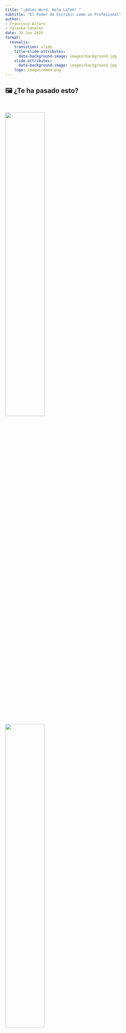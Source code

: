 ```yaml
---
title: "¡Adiós Word, Hola LaTeX! "
subtitle: "El Poder de Escribir como un Profesional"
author: 
- Francisco Alfaro
- Valeska Canales
date: 20 Jun 2025
format: 
  revealjs:
    transition: slide
    title-slide-attributes: 
      data-background-image: images/background.jpg
    slide-attributes:
      data-background-image: images/background.jpg
    logo: images/emma.png
---
```


## 🖼️ ¿Te ha pasado esto? {background-image="images/background.jpg" background-opacity="0.25"}

::: r-stack
<br>

![](images/demo1.jpeg){.fragment .fade-in-then-out fig-align="center" width="50%"}

![](images/demo2.jpeg){.fragment .fade-in-then-out fig-align="center" width="50%"}

![](images/demo3.jpeg){.fragment fig-align="center" width="50%"}
:::


---

##  {background-image="images/background_slides3.png" background-opacity="0.3"}

::: {style="display: flex; justify-content: center; align-items: center; height: 60vh; flex-direction: column; text-align: center;"}
[LaTeX]{style="font-size: 1em"}

[¿ Qué es LaTeX? ]{style="font-size: 1.5em"}
:::

---

## ¿Qué es LaTeX? {background-image="images/background.jpg" background-opacity="0.25"}

::: columns
::: {.column width="40%"}
::: {style="text-align: center;"}
<img src="images/latex.png" alt="Escribir Informe" style="width: 100%; border-radius: 10px;"/>
:::
:::

::: {.column .incremental width="60%"}
<br>

- **¿Qué es LaTeX?**  
  - Sistema para crear documentos académicos y científicos con formato profesional.  

- **¿Por qué usarlo?**  
  - Automatiza referencias y ecuaciones.  
  - Ofrece mayor control sobre formato y estructura.
:::
:::


---

## Ejemplos de LaTeX {background-image="images/background.jpg" background-opacity="0.25"}

<br> <br>

::: r-stack

![](images/latex1.svg){.fragment .fade-in-then-out fig-align="center" style="width: 140%;"}

![](images/latex2.svg){.fragment .fade-in-then-out fig-align="center" style="width: 140%;"}

![](images/latex3.svg){.fragment fig-align="center" style="width: 140%;"}
:::


---

## Word vs LaTeX {background-image="images/background.jpg" background-opacity="0.25"}

::: r-stack


![](images/latexword2.jpg){.fragment fig-align="center" width="80%"}
:::


---

## ¿Cómo empezar? {background-image="images/background.jpg" background-opacity="0.25"}

::: columns
::: {.column width="40%"}
::: {style="text-align: center;"}
<img src="images/tex.png" alt="Overleaf" style="width: 90%; border-radius: 10px;"/>
:::
:::

::: {.column .incremental width="60%"}
<br>

- **Editor recomendado:**  
  - Overleaf (en línea, sin instalación)  

- **Instalaciones locales:**  
  - TeXLive, MiKTeX, MacTeX  

- **Editores útiles:**  
  - TeXstudio, VSCode + LaTeX Workshop

:::
:::

---

## 📝 Overleaf: LaTeX Online   {background-image="images/background.jpg" background-opacity="0.25"}

::: columns  
::: {.column width="40%"}  
::: {style="text-align: center;"}  
<img src="images/overleaf.png" alt="Overleaf Logo" style="width: 80%; border-radius: 10px;"/>  
:::  
:::  

::: {.column .incremental width="60%"}  
<br>  

- **¿Qué es?**  
  - Plataforma en línea para escribir y compilar documentos en LaTeX sin instalación.  

- **¿Por qué usarlo?**  
  - Edición colaborativa en tiempo real.  
  - Integración con GitHub y la nube.  
  - Compilación y previsualización instantánea.  
:::  
:::

---

##  {background-image="images/background_slides3.png" background-opacity="0.3"}

::: {style="display: flex; justify-content: center; align-items: center; height: 60vh; flex-direction: column; text-align: center;"}
[LaTeX]{style="font-size: 1em"}

[Manos a la Obra]{style="font-size: 1.5em"}
:::


---

## 📝 Ejemplo 1 {background-image="images/background.jpg" background-opacity="0.25"}

::: panel-tabset

## Teoría

Todo documento LaTeX comienza con la declaración de clase (`\documentclass`) y el uso de paquetes necesarios. Luego se definen el título, autor, fecha y el contenido del documento dentro del entorno `\begin{document}` ... `\end{document}`.

## Código

```latex
\documentclass{article}
\usepackage{amsmath}

\begin{document}
\title{Ejemplo de Documento en \LaTeX}
\author{Francisco Alfaro, Valeska Canales}
\date{\today}
\maketitle

\section{Ecuaciones en \LaTeX}
Ejemplo de una ecuación matemática:

\begin{equation}
E = mc^2
\end{equation}

\end{document}
```

## Salida

::: {style="text-align: center;"}
<img src="images/ejemplo_latex.png" alt="Escribir Informe" />
:::

:::


---




##  {background-image="images/background_slides3.png" background-opacity="0.3"}

::: {style="display: flex; justify-content: center; align-items: center; height: 60vh; flex-direction: column; text-align: center;"}
[LaTeX]{style="font-size: 1em"}

[¿Qué más se puede hacer con LaTeX?]{style="font-size: 1.5em"}
:::


---

## ¿Qué más se puede hacer con LaTeX? {background-image="images/background.jpg" background-opacity="0.25"}

::: columns
::: {.column width="40%"}
::: {style="text-align: center;"}
<img src="images/latex.png" alt="Escribir Informe" style="width: 100%; border-radius: 10px;"/>
:::
:::

::: {.column .incremental width="60%"}
<br>

- **Mucho más que informes:**
  - Presentaciones profesionales (`beamer`)
  - Carteles científicos (`beamerposter`)
  - Currículums vitae (`moderncv`, `awesome-cv`)
  - Tesis, libros, cartas y exámenes
  - Diagramas con `TikZ`
  - Certificados y pósters personalizados
:::
:::

---

## ¿Qué más se puede hacer con LaTeX? {background-image="images/background.jpg" background-opacity="0.25"}

::: {.r-stack style="margin-top: 20px;"}

![](images/img011.png){.fragment .fade-in-then-out fig-align="center" width="90%"}

![](images/img02.png){.fragment .fade-in-then-out fig-align="center" width="40%"}

![](images/img03.png){.fragment fig-align="center" width="60%"}

:::


---




##  {background-image="images/background_slides3.png" background-opacity="0.3"}

::: {style="display: flex; justify-content: center; align-items: center; height: 60vh; flex-direction: column; text-align: center;"}
[LaTeX]{style="font-size: 1em"}

[Más Herramientas]{style="font-size: 1.5em"}
:::



---

## 🛠️ Herramientas Útiles {background-image="images/background.jpg" background-opacity="0.25"}

::: columns
::: {.column width="40%"}
::: {style="text-align: center;"}
<img src="images/latex.png" alt="Escribir Informe" style="width: 100%; border-radius: 10px;"/>
:::
:::

::: {.column .incremental width="60%"}
<br>

- 📊 [**Tables Generator**](https://www.tablesgenerator.com/)  
  Crea y exporta fácilmente tablas en formato LaTeX, HTML o Markdown.

- 🔢 [**LaTeX Equation Editor**](https://latexeditor.lagrida.com/)  
  Genera ecuaciones LaTeX con vista previa en tiempo real.

- 🧾 [**BibTeX Editor**](https://truben.no/latex/bibtex/)  
  Crea referencias bibliográficas en formato BibTeX.

- 🧠 [**Detexify**](http://detexify.kirelabs.org/classify.html)  
  Dibuja un símbolo y encuentra su comando LaTeX.
:::
:::


---

## 🛠️ Herramientas Útiles {background-image="images/background.jpg" background-opacity="0.25"}

::: r-stack
<br>

![](images/tool1.png){.fragment .fade-in-then-out fig-align="center" width="100%"}

![](images/tool2.png){.fragment .fade-in-then-out fig-align="center" width="100%"}

![](images/tool3.png){.fragment .fade-in-then-out fig-align="center" width="100%"}

![](images/tool4.png){.fragment fig-align="center" width="100%"}
:::


---

## 🤖 LaTeX + Inteligencia Artificial {background-image="images/background.jpg" background-opacity="0.25"}



::: columns
::: {.column width="40%"}
::: {style="text-align: center;"}
<img src="images/latex.png" alt="Escribir Informe" style="width: 100%; border-radius: 10px;"/>
:::
:::

::: {.column .incremental width="60%"}
<br>

- 💬 **ChatGPT** te ayuda a:
  - Escribir y corregir código LaTeX.
  - Corregir errores y mejorar el formato.
  - Generar ecuaciones, tablas, referencias y figuras.

- 🧠 Modelos como **MathGPT**:  
  - Interpretan LaTeX 
  - Resuelven matemáticas paso a paso.
:::
:::


---

## 🤖 LaTeX + Inteligencia Artificial {background-image="images/background.jpg" background-opacity="0.25"}


::: {.panel-tabset}

## Prompt 1

::: columns
::: {.column width="50%"}
✨ **Ejemplo de prompt:**

"Escríbeme la fórmula cuadrática"
:::

::: {.column .incremental width="50%"}
✅ **Esperado:**

¡Por supuesto! Aquí tienes la **fórmula cuadrática** escrita en **LaTeX**:

```latex
x = \frac{-b \pm \sqrt{b^2 - 4ac}}{2a}
```

:::
:::

## Prompt 2


::: columns
::: {.column width="50%"}
✨ **Ejemplo de prompt:**

> "Haz una tabla de derivadas básicas en latex"
:::

::: {.column .incremental width="50%"}
✅ **Esperado:**

```latex
\begin{tabular}{|c|c|}
\hline
\textbf{Función} & \textbf{Derivada} \\
\hline
$c$ & $0$ \\
$x$ & $1$ \\
$x^n$ & $nx^{n-1}$ \\
$\sqrt{x}$ & $\dfrac{1}{2\sqrt{x}}$ \\
...
\hline
\end{tabular}
```
:::
:::

## Prompt 3

::: columns
::: {.column width="50%"}
✨ **Ejemplo de prompt:**

“Estoy tratando de compilar esta ecuación en LaTeX, pero me da error. ¿Me puedes ayudar?”

```latex
\begin{equation}
f(x) = \int_0^\infty e^-x^2 dx
\end{equation}
```


:::

::: {.column .incremental width="50%"}

✅ **Esperado:**

❌ `e^-x^2` está mal escrito. Falta agrupar el exponente con llaves.


❌ Se recomienda escribir `\,dx` para buena tipografía.
  
:::
:::

:::


---


##  🤖 LaTeX + Inteligencia Artificial {background-image="images/background.jpg" background-opacity="0.25"}

::: r-stack
<br>

![](images/mathgpt.png){.fragment .fade-in-then-out fig-align="center" width="90%"}


![](images/mathgpt2.png){.fragment fig-align="center" width="90%"}
:::


---

##  {background-image="images/background_slides3.png" background-opacity="0.3"}

::: {style="display: flex; justify-content: center; align-items: center; height: 60vh; flex-direction: column; text-align: center;"}
[LaTeX]{style="font-size: 1em"}

[Conclusiones]{style="font-size: 1.5em"}
:::


## ✅ Conclusiones {background-image="images/background.jpg" background-opacity="0.25"}


<br> <br>

- 🎯 **LaTeX** permite crear documentos académicos con formato profesional.  
- 💡 Ofrece **control total** sobre estilo y estructura.  
- 🛠️ Hay muchas **herramientas** que lo hacen más fácil de usar.  
- 🤖 Con **IA**, escribir en LaTeX es aún más eficiente.  
- 🚀 **Overleaf** permite comenzar sin instalar nada.  

  
---


## 📚 Referencias y Recursos {background-image="images/background.jpg" background-opacity="0.25"}


::: columns
::: {.column width="50%"}

<br>

📄 LaTeX

- [Manual de LaTeX](https://aprendeconalf.es/latex-manual/)
- [Overleaf - Editor en línea](https://www.overleaf.com/)
- [Documentación oficial de LaTeX](https://www.latex-project.org/)

  
:::

::: {.column  width="50%"}
<br>

🤖 Inteligencia Artificial

- [ChatGPT](https://chat.openai.com/)
- [MathGPT](https://www.wolframalpha.com/)
- [Prompts Perfectos ChatGPT](https://sethnut.com/ceemat_2025/prompts_chatgpt/presentacion.html#/title-slide)



:::
:::






------------------------------------------------------------------------

## 🎉 ¡Gracias por Participar! {background-image="images/background.jpg" background-opacity="0.25"}

::: columns
::: {.column width="50%"}
<br>

❓¿Preguntas?

👏 Responder [encuesta](https://forms.gle/PTczBF9Mk8nYYV88A)

🥳 Difrutar del Evento!
:::

::: {.column width="50%" align="center"}
![](images/qr_duoc_2024.png){width="400"}
:::
:::

> 🔗 Nuestro Sitio Web: [seth-nut.github.io/resources](https://seth-nut.github.io/resources/)

```{=html}
<style>
/* Ajusta el tamaño del título y subtítulo */
.reveal .slides h1 {
  font-size: 2em; /* Tamaño más pequeño para el título */
}

.reveal .slides h2 {
  font-size: 1.5em; /* Tamaño más pequeño para el subtítulo */
}

/* Ajusta el tamaño del texto en los párrafos */
.reveal .slides p {
  font-size: 0.8em; /* Texto más pequeño */
}

/* Ajusta el tamaño de las tablas */
.reveal .slides table {
  font-size: 0.8em; /* Tamaño de fuente más pequeño en las tablas */
  width: 90%; /* Ajusta el ancho de la tabla */
  margin: 0 auto; /* Centra la tabla */
}

/* Ajusta el tamaño de los bullets */
.reveal .slides ul {
  font-size: 0.8em; /* Tamaño de fuente más pequeño en los bullets */

}

.reveal .slide-logo {
   max-height: 2em !important;
}


</style>
```